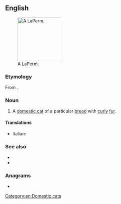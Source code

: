 ==English==
[[File:Laperm LH blacktabby white.jpg|thumb|140px|right|A LaPerm.]]

===Etymology===
From {{m|en|perm||curly hairstyle}}.

===Noun===
{{en-noun}}

# A [[domestic cat]] of a particular [[breed]] with [[curly]] [[fur]].

====Translations====
{{checktrans-top}}
* Italian: {{t-check|it|gatto LaPerm}}
{{trans-mid}}
{{trans-bottom}}

===See also===
* {{pedia}}
* {{comcatlite|LaPerm}}

===Anagrams===
* {{anagrams|en|a=aelmpr|Marple|Palmer|ampler|lamper|palmer|relamp|repalm}}

[[Category:en:Domestic cats]]